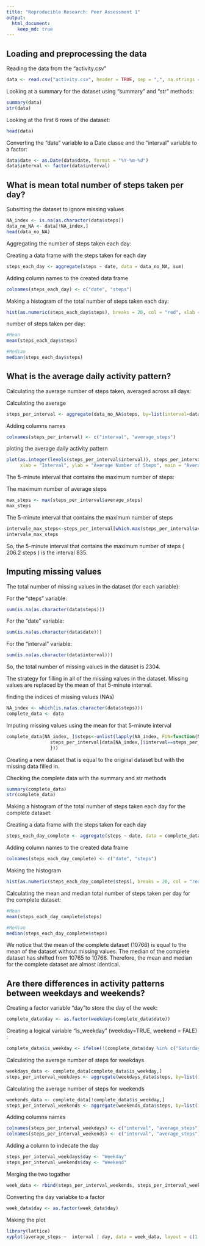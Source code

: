 ```yaml
---
title: "Reproducible Research: Peer Assessment 1"
output: 
  html_document:
    keep_md: true
---
```



## Loading and preprocessing the data
Reading the data from the “activity.csv”


```r
data <- read.csv("activity.csv", header = TRUE, sep = ",", na.strings = "NA")
```
Looking at a summary for the dataset using “summary” and “str” methods:
```r
summary(data)
str(data)
```
Looking at the first 6 rows of the dataset:

```r
head(data)

```
Converting the “date” variable to a Date classe and the “interval” variable to a factor:

```r
data$date <- as.Date(data$date, format = "%Y-%m-%d")
data$interval <- factor(data$interval)
```

## What is mean total number of steps taken per day?

Subsitting the dataset to ignore missing values

```r
NA_index <- is.na(as.character(data$steps))
data_no_NA <- data[!NA_index,]
head(data_no_NA)
```

Aggregating the number of steps taken each day:

Creating a data frame with the steps taken for each day
```r
steps_each_day <- aggregate(steps ~ date, data = data_no_NA, sum)
```

Adding column names to the created data frame
```r
colnames(steps_each_day) <- c("date", "steps")
```

Making a histogram of the total number of steps taken each day:
```r
hist(as.numeric(steps_each_day$steps), breaks = 20, col = "red", xlab = "Number of Steps", main= "Histogram of the total number of steps taken each day")
```

number of steps taken per day:
```r
#Mean
mean(steps_each_day$steps)

#Median
median(steps_each_day$steps)
```

## What is the average daily activity pattern?

Calculating the average number of steps taken, averaged across all days:

Calculating the average
```r
steps_per_interval <- aggregate(data_no_NA$steps, by=list(interval=data_no_NA$interval), FUN=mean)
```
Adding columns names
```r
colnames(steps_per_interval) <- c("interval", "average_steps")
```
ploting the average daily activity pattern 
```r
plot(as.integer(levels(steps_per_interval$interval)), steps_per_interval$average_steps, type="l",
     xlab = "Interval", ylab = "Average Number of Steps", main = "Average Daily Activity Pattern",  col ="blue")
```
The 5-minute interval that contains the maximum number of steps:

The maximum number of average steps
```r
max_steps <- max(steps_per_interval$average_steps)
max_steps
```
The 5-minute interval that contains the maximum number of steps
```r
intervale_max_steps<-steps_per_interval[which.max(steps_per_interval$average_steps),]$interval
intervale_max_steps
```
So, the 5-minute interval that contains the maximum number of steps ( 206.2 steps ) is the interval 835.

## Imputing missing values

The total number of missing values in the dataset (for each variable):

For the “steps” variable:
```r
sum(is.na(as.character(data$steps)))
```
For the “date” variable:
```r
sum(is.na(as.character(data$date)))
```

For the “interval” variable:
```r
sum(is.na(as.character(data$interval)))
```
So, the total number of missing values in the dataset is 2304.

The strategy for filling in all of the missing values in the dataset. Missing values are replaced by the mean of that 5-minute interval.

finding the indices of missing values (NAs)

```r
NA_index <- which(is.na(as.character(data$steps)))
complete_data <- data
```
Imputing missing values using the mean for that 5-minute interval
```r
complete_data[NA_index, ]$steps<-unlist(lapply(NA_index, FUN=function(NA_index){
                steps_per_interval[data[NA_index,]$interval==steps_per_interval$interval,]$average_steps
                }))
```
Creating a new dataset that is equal to the original dataset but with the missing data filled in.

Checking the complete data with the summary and str methods
```r
summary(complete_data)
str(complete_data)
```
Making a histogram of the total number of steps taken each day for the complete dataset:

Creating a data frame with the steps taken for each day
```r
steps_each_day_complete <- aggregate(steps ~ date, data = complete_data, sum)
```

Adding column names to the created data frame
```r
colnames(steps_each_day_complete) <- c("date", "steps")
```


Making the histogram
```r
hist(as.numeric(steps_each_day_complete$steps), breaks = 20, col = "red", xlab = "Number of Steps", main= "Histogram of the total number of steps taken each day")
```


Calculating the mean and median total number of steps taken per day for the complete dataset:
```r
#Mean
mean(steps_each_day_complete$steps)

#Median
median(steps_each_day_complete$steps)
```
We notice that the mean of the complete dataset (10766) is equal to the mean of the dataset without missing values. The median of the complete dataset has shifted from 10765 to 10766. Therefore, the mean and median for the complete dataset are almost identical.

## Are there differences in activity patterns between weekdays and weekends?

Creating a factor variable "day "to store the day of the week:
```r
complete_data$day <- as.factor(weekdays(complete_data$date))
```
Creating a logical variable "is_weekday" (weekday=TRUE, weekend = FALE) :
```r
complete_data$is_weekday <- ifelse(!(complete_data$day %in% c("Saturday","Sunday")), TRUE, FALSE)
```

Calculating the average number of steps for weekdays
```r
weekdays_data <- complete_data[complete_data$is_weekday,]
steps_per_interval_weekdays <- aggregate(weekdays_data$steps, by=list(interval=weekdays_data$interval), FUN=mean)
```

Calculating the average number of steps for weekends
```r
weekends_data <- complete_data[!complete_data$is_weekday,]
steps_per_interval_weekends <- aggregate(weekends_data$steps, by=list(interval=weekends_data$interval), FUN=mean)
```


Adding columns names
```r
colnames(steps_per_interval_weekdays) <- c("interval", "average_steps")
colnames(steps_per_interval_weekends) <- c("interval", "average_steps")
```

Adding a column to indecate the day
```r
steps_per_interval_weekdays$day <- "Weekday"
steps_per_interval_weekends$day <- "Weekend"
```


Merging the two togather
```r
week_data <- rbind(steps_per_interval_weekends, steps_per_interval_weekdays)
```


Converting the day variabke to a factor
```r
week_data$day <- as.factor(week_data$day)
```

Making the plot
```r
library(lattice)
xyplot(average_steps ~  interval | day, data = week_data, layout = c(1,2), type ="l", ylab="Number of Steps")

```


